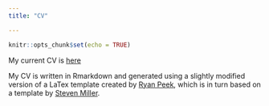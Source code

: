 ```yaml
---
title: "CV"

---
```


```r
knitr::opts_chunk$set(echo = TRUE)
```

My current CV is [here](https://github.com/willwheels/R-vitae/blob/master/wheeler-cv.pdf)

My CV is written in Rmarkdown and generated using a slightly modified version of a LaTex template created by [Ryan Peek](https://d-rug.github.io/blog/2017/Ryan-Peek-on-creating-a-CV-using-Rmarkdown), which is in turn based on a template by [Steven Miller](http://svmiller.com/blog/2016/03/svm-r-markdown-cv/).